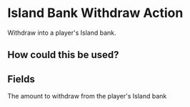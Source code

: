 
# Island Bank Withdraw Action

Withdraw into a player's Island bank.

## How could this be used?



## Fields

<BanksField />

<EntryField name="Amount" required>
    The amount to withdraw from the player's Island bank
</EntryField>
